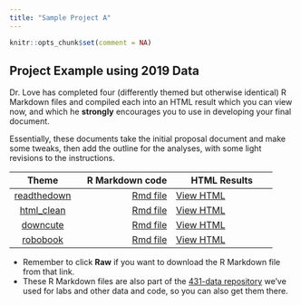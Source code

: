 ```yaml
---
title: "Sample Project A"
---
```


```r
knitr::opts_chunk$set(comment = NA)
```

## Project Example using 2019 Data

Dr. Love has completed four (differently themed but otherwise identical) R Markdown files and compiled each into an HTML result which you can view now, and which he **strongly** encourages you to use in developing your final document.

Essentially, these documents take the initial proposal document and make some tweaks, then add the outline for the analyses, with some light revisions to the instructions.

Theme | R Markdown code | HTML Results
:-------: | ------------: | --------------
[readthedown](https://github.com/juba/rmdformats#readthedown) | [Rmd file](https://github.com/THOMASELOVE/431-projectA-sample-proposal/blob/main/love_new_sample_projA_readthedown.Rmd) | [View HTML](https://rpubs.com/TELOVE/projA-sample-readthedown-2022)
[html_clean](https://github.com/juba/rmdformats#html_clean) | [Rmd file](https://github.com/THOMASELOVE/431-projectA-sample-proposal/blob/main/love_new_sample_projA_html_clean.Rmd) | [View HTML](https://rpubs.com/TELOVE/projA-sample-html_clean-2022)
[downcute](https://github.com/juba/rmdformats#downcute) | [Rmd file](https://github.com/THOMASELOVE/431-projectA-sample-proposal/blob/main/love_new_sample_projA_downcute.Rmd) | [View HTML](https://rpubs.com/TELOVE/projA-sample-downcute-2022)
[robobook](https://github.com/juba/rmdformats#robobook) | [Rmd file](https://github.com/THOMASELOVE/431-projectA-sample-proposal/blob/main/love_new_sample_projA_robobook.Rmd) | [View HTML](https://rpubs.com/TELOVE/projA-sample-robobook-432)

- Remember to click **Raw** if you want to download the R Markdown file from that link.
- These R Markdown files are also part of the [431-data repository](https://github.com/THOMASELOVE/431-data) we've used for labs and other data and code, so you can also get them there.

